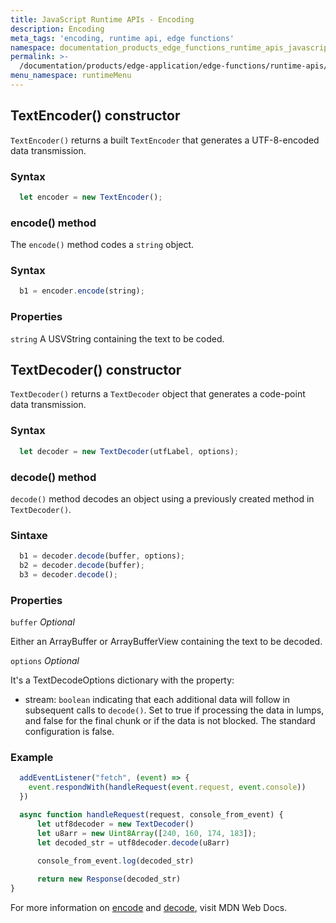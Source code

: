 ```yaml
---
title: JavaScript Runtime APIs - Encoding
description: Encoding
meta_tags: 'encoding, runtime api, edge functions'
namespace: documentation_products_edge_functions_runtime_apis_javascript_encoding
permalink: >-
  /documentation/products/edge-application/edge-functions/runtime-apis/javascript/encoding/
menu_namespace: runtimeMenu
---
```


## TextEncoder() constructor

`TextEncoder()` returns a built `TextEncoder` that generates a UTF-8-encoded data transmission.

### Syntax

```js
  let encoder = new TextEncoder();
```

### encode() method

The `encode()` method codes a `string` object.

### Syntax

```js
  b1 = encoder.encode(string);
```

### Properties

`string` A USVString containing the text to be coded.

## TextDecoder() constructor

`TextDecoder()` returns a `TextDecoder` object that generates a code-point data transmission.

### Syntax

```js
  let decoder = new TextDecoder(utfLabel, options);
```
### decode() method

`decode()` method decodes an object using a previously created method in `TextDecoder()`.

### Sintaxe

```js
  b1 = decoder.decode(buffer, options);
  b2 = decoder.decode(buffer);
  b3 = decoder.decode();
```

### Properties

`buffer` *Optional*

Either an ArrayBuffer or ArrayBufferView containing the text to be decoded.

`options` *Optional*

It's a TextDecodeOptions dictionary with the property:

* stream: `boolean` indicating that each additional data will follow in subsequent calls to `decode()`. Set to true if processing the data in lumps, and false for the final chunk or if the data is not blocked. The standard configuration is false.

### Example

```js
  addEventListener("fetch", (event) => {
    event.respondWith(handleRequest(event.request, event.console))
  })

  async function handleRequest(request, console_from_event) {
      let utf8decoder = new TextDecoder()
      let u8arr = new Uint8Array([240, 160, 174, 183]);
      let decoded_str = utf8decoder.decode(u8arr)
     
      console_from_event.log(decoded_str)

      return new Response(decoded_str)
}
```

For more information on [encode](https://developer.mozilla.org/en-US/docs/Web/API/TextEncoder) and [decode](https://developer.mozilla.org/en-US/docs/Web/API/TextDecoder), visit MDN Web Docs.




